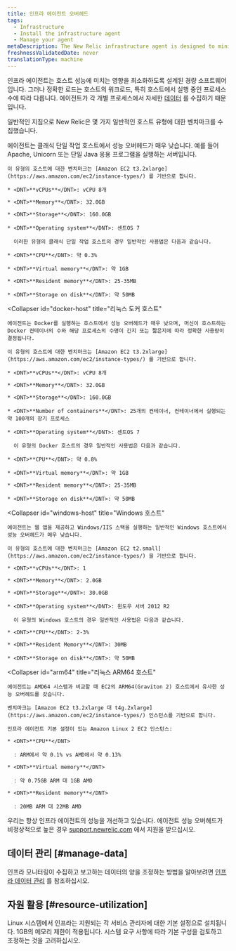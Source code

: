 ```yaml
---
title: 인프라 에이전트 오버헤드
tags:
  - Infrastructure
  - Install the infrastructure agent
  - Manage your agent
metaDescription: The New Relic infrastructure agent is designed to minimize its performance impact. This document outlines resource usage for common scenarios.
freshnessValidatedDate: never
translationType: machine
---
```


인프라 에이전트는 호스트 성능에 미치는 영향을 최소화하도록 설계된 경량 소프트웨어입니다. 그러나 정확한 로드는 호스트의 워크로드, 특히 호스트에서 실행 중인 프로세스 수에 따라 다릅니다. 에이전트가 각 개별 프로세스에서 자세한 [데이터](/docs/data-analysis/metrics/analyze-your-metrics/data-collection-metric-timeslice-event-data#event-data) 를 수집하기 때문입니다.

일반적인 지침으로 New Relic은 몇 가지 일반적인 호스트 유형에 대한 벤치마크를 수집했습니다.

<CollapserGroup>
  <Collapser
    id="single-task"
    title="Linux 단일 작업 호스트"
  >
    에이전트는 클래식 단일 작업 호스트에서 성능 오버헤드가 매우 낮습니다. 예를 들어 Apache, Unicorn 또는 단일 Java 응용 프로그램을 실행하는 서버입니다.

    이 유형의 호스트에 대한 벤치마크는 [Amazon EC2 t3.2xlarge](https://aws.amazon.com/ec2/instance-types/) 를 기반으로 합니다.

    * <DNT>**vCPUs**</DNT>: vCPU 8개

    * <DNT>**Memory**</DNT>: 32.0GB

    * <DNT>**Storage**</DNT>: 160.0GB

    * <DNT>**Operating system**</DNT>: 센트OS 7

      이러한 유형의 클래식 단일 작업 호스트의 경우 일반적인 사용법은 다음과 같습니다.

    * <DNT>**CPU**</DNT>: 약 0.3%

    * <DNT>**Virtual memory**</DNT>: 약 1GB

    * <DNT>**Resident memory**</DNT>: 25-35MB

    * <DNT>**Storage on disk**</DNT>: 약 50MB
  </Collapser>

  <Collapser
    id="docker-host"
    title="리눅스 도커 호스트"
  >
    에이전트는 Docker를 실행하는 호스트에서 성능 오버헤드가 매우 낮으며, 머신이 호스트하는 Docker 컨테이너의 수와 해당 프로세스의 수명이 긴지 또는 짧은지에 따라 정확한 사용량이 결정됩니다.

    이 유형의 호스트에 대한 벤치마크는 [Amazon EC2 t3.2xlarge](https://aws.amazon.com/ec2/instance-types/) 를 기반으로 합니다.

    * <DNT>**vCPUs**</DNT>: vCPU 8개

    * <DNT>**Memory**</DNT>: 32.0GB

    * <DNT>**Storage**</DNT>: 160.0GB

    * <DNT>**Number of containers**</DNT>: 25개의 컨테이너, 컨테이너에서 실행되는 약 100개의 장기 프로세스

    * <DNT>**Operating system**</DNT>: 센트OS 7

      이 유형의 Docker 호스트의 경우 일반적인 사용법은 다음과 같습니다.

    * <DNT>**CPU**</DNT>: 약 0.8%

    * <DNT>**Virtual memory**</DNT>: 약 1GB

    * <DNT>**Resident memory**</DNT>: 25-35MB

    * <DNT>**Storage on disk**</DNT>: 약 50MB
  </Collapser>

  <Collapser
    id="windows-host"
    title="Windows 호스트"
  >
    에이전트는 웹 앱을 제공하고 Windows/IIS 스택을 실행하는 일반적인 Windows 호스트에서 성능 오버헤드가 매우 낮습니다.

    이 유형의 호스트에 대한 벤치마크는 [Amazon EC2 t2.small](https://aws.amazon.com/ec2/instance-types/) 을 기반으로 합니다.

    * <DNT>**vCPUs**</DNT>: 1

    * <DNT>**Memory**</DNT>: 2.0GB

    * <DNT>**Storage**</DNT>: 30.0GB

    * <DNT>**Operating system**</DNT>: 윈도우 서버 2012 R2

      이 유형의 Windows 호스트의 경우 일반적인 사용법은 다음과 같습니다.

    * <DNT>**CPU**</DNT>: 2-3%

    * <DNT>**Resident Memory**</DNT>: 30MB

    * <DNT>**Storage on disk**</DNT>: 약 50MB
  </Collapser>

  <Collapser
    id="arm64"
    title="리눅스 ARM64 호스트"
  >
    에이전트는 AMD64 시스템과 비교할 때 EC2의 ARM64(Graviton 2) 호스트에서 유사한 성능 오버헤드를 갖습니다.

    벤치마크는 [Amazon EC2 t3.2xlarge 대 t4g.2xlarge](https://aws.amazon.com/ec2/instance-types/) 인스턴스를 기반으로 합니다.

    인프라 에이전트 기본 설정이 있는 Amazon Linux 2 EC2 인스턴스:

    * <DNT>**CPU**</DNT>

      : ARM에서 약 0.1% vs AMD에서 약 0.13%

    * <DNT>**Virtual memory**</DNT>

      : 약 0.75GB ARM 대 1GB AMD

    * <DNT>**Resident memory**</DNT>

      : 20MB ARM 대 22MB AMD
  </Collapser>
</CollapserGroup>

우리는 항상 인프라 에이전트의 성능을 개선하고 있습니다. 에이전트 성능 오버헤드가 비정상적으로 높은 경우 [support.newrelic.com](https://support.newrelic.com) 에서 지원을 받으십시오.

## 데이터 관리 [#manage-data]

인프라 모니터링이 수집하고 보고하는 데이터의 양을 조정하는 방법을 알아보려면 [인프라 데이터 관리](/docs/infrastructure/manage-your-data/data-instrumentation/manage-infrastructure-data-reporting) 를 참조하십시오.

## 자원 활용 [#resource-utilization]

Linux 시스템에서 인프라는 지원되는 각 서비스 관리자에 대한 기본 설정으로 설치됩니다. 1GB의 메모리 제한이 적용됩니다. 시스템 요구 사항에 따라 기본 구성을 검토하고 조정하는 것을 고려하십시오.